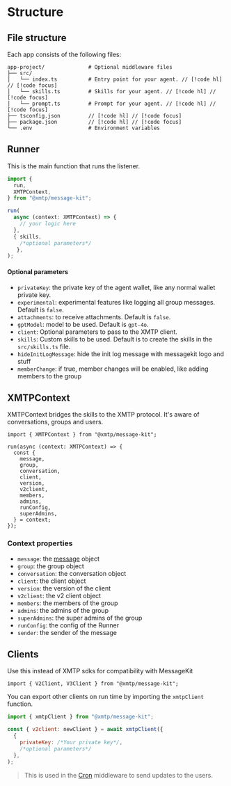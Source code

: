 # Structure

## File structure

Each app consists of the following files:

```
app-project/              # Optional middleware files
├── src/
│   └── index.ts          # Entry point for your agent. // [!code hl] // [!code focus]
│   └── skills.ts         # Skills for your agent. // [!code hl] // [!code focus]
│   └── prompt.ts         # Prompt for your agent. // [!code hl] // [!code focus]
├── tsconfig.json         // [!code hl] // [!code focus]
├── package.json          // [!code hl] // [!code focus]
└── .env                  # Environment variables
```

## Runner

This is the main function that runs the listener.

```jsx
import {
  run,
  XMTPContext,
} from "@xmtp/message-kit";

run(
  async (context: XMTPContext) => {
    // your logic here
  },
  { skills,
    /*optional parameters*/
   },
);

```

#### Optional parameters

- `privateKey`: the private key of the agent wallet, like any normal wallet private key.
- `experimental`: experimental features like logging all group messages. Default is `false`.
- `attachments`: to receive attachments. Default is `false`.
- `gptModel`: model to be used. Default is `gpt-4o`.
- `client`: Optional parameters to pass to the XMTP client.
- `skills`: Custom skills to be used. Default is to create the skills in the `src/skills.ts` file.
- `hideInitLogMessage`: hide the init log message with messagekit logo and stuff
- `memberChange`: if true, member changes will be enabled, like adding members to the group

## XMTPContext

XMTPContext bridges the skills to the XMTP protocol. It's aware of conversations, groups and users.

```tsx
import { XMTPContext } from "@xmtp/message-kit";

run(async (context: XMTPContext) => {
  const {
    message,
    group,
    conversation,
    client,
    version,
    v2client,
    members,
    admins,
    runConfig,
    superAdmins,
  } = context;
});
```

### Context properties

- `message`: the [message](/concepts/messages) object
- `group`: the group object
- `conversation`: the conversation object
- `client`: the client object
- `version`: the version of the client
- `v2client`: the v2 client object
- `members`: the members of the group
- `admins`: the admins of the group
- `superAdmins`: the super admins of the group
- `runConfig`: the config of the Runner
- `sender`: the sender of the message

## Clients

Use this instead of XMTP sdks for compatibility with MessageKit

```tsx
import { V2Client, V3Client } from "@xmtp/message-kit";
```

You can export other clients on run time by importing the `xmtpClient` function.

```jsx
import { xmtpClient } from "@xmtp/message-kit";

const { v2client: newClient } = await xmtpClient({
  {
    privateKey: /*Your private key*/,
    /*optional parameters*/
  },
);
```

> This is used in the [Cron](/middleware/cron) middleware to send updates to the users.
